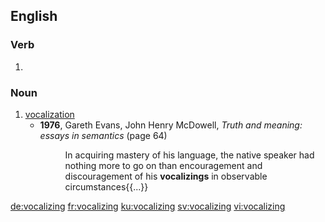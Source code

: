 ==English==

===Verb===
{{head|en|present participle}}

# {{present participle of|vocalize|lang=en|nocat=1}}

===Noun===
{{en-noun}}

# [[vocalization]]
#* '''1976''', Gareth Evans, ‎John Henry McDowell, ''Truth and meaning: essays in semantics'' (page 64)
#*: In acquiring mastery of his language, the native speaker had nothing more to go on than encouragement and discouragement of his '''vocalizings''' in observable circumstances{{...}}

[[de:vocalizing]]
[[fr:vocalizing]]
[[ku:vocalizing]]
[[sv:vocalizing]]
[[vi:vocalizing]]